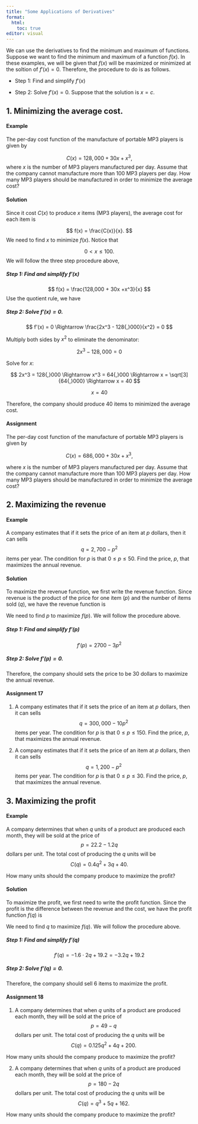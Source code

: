 ```yaml
---
title: "Some Applications of Derivatives"
format: 
  html:
    toc: true
editor: visual
---
```


We can use the derivatives to find the minimum and maximum of functions.  Suppose we want to find the minimum and maximum of a function $f(x)$. In these examples, we will be given that $f(x)$ will be maximized or minimized at the soltion of $f'(x) = 0$.  Therefore, the procedure to do is as follows. 

- Step 1: Find and simplify $f'(x)$

- Step 2: Solve $f'(x) = 0$. Suppose that the solution is $x=c$. 

## 1. Minimizing the average cost. 

#### Example

The per-day cost function of the manufacture of portable MP3 players is given by

$$
C(x) = 128,000 +30x + x^3,
$$
where $x$ is the number of MP3 players manufactured per day. Assume that the company cannot manufacture more than 100 MP3 players per day.  How many MP3 players should be manufactured in order to minimize the average cost? 

#### Solution

Since it cost $C(x)$ to produce $x$ items (MP3 players), the average cost for each item is

$$
f(x) = \frac{C(x)}{x}.
$$
We need to find $x$ to minimize $f(x)$. Notice that 

$$
0 < x \leq 100.
$$
We will follow the three step procedure above, 

##### Step 1: Find and simplify $f'(x)$

$$
f(x) = \frac{128,000 + 30x +x^3}{x}
$$
Use the quotient rule, we have

\begin{equation} \label{eq1}
\begin{split}
f'(x) & = \frac{(128,000 + 30x +x^3)'\cdot x - (x)'\cdot(128,000 + 30x +x^3) }{x^2} \\
\\[-1em]
\\[-1em]
 & = \frac{(30 + 3x^2) \cdot (x) - (1) \cdot (128{,}000 + 30x + x^3)}{x^2} \\
 \\[-1em]
\\[-1em]
& = \frac{30x + 3x^3 - 128{,}000 - 30x - x^3}{x^2} \\
\\[-1em]
\\[-1em]
& = \frac{2x^3 - 128{,}000}{x^2}
\end{split}
\end{equation}

##### Step 2: Solve $f'(x) = 0$. 

$$
f'(x) = 0
\Rightarrow \frac{2x^3 - 128{,}000}{x^2} = 0
$$

Multiply both sides by  $x^2$ to eliminate the denominator:

$$
2x^3 - 128{,}000 = 0
$$

Solve for $x$:

$$
2x^3 = 128{,}000 
\Rightarrow x^3 = 64{,}000 
\Rightarrow x = \sqrt[3]{64{,}000}
\Rightarrow x = 40
$$

\textbf{Therefore, the solution is:}
$$
x = 40
$$

Therefore, the company should produce 40 items to minimized the average cost. 

#### Assignment

The per-day cost function of the manufacture of portable MP3 players is given by

$$
C(x) = 686,000 +30x + x^3,
$$

where $x$ is the number of MP3 players manufactured per day. Assume that the company cannot manufacture more than 100 MP3 players per day.  How many MP3 players should be manufactured in order to minimize the average cost? 

## 2. Maximizing the revenue

#### Example

A company estimates that if it sets the price of an item at $p$ dollars, then it can sells $$q = 2,700 - p^2$$ items per year.  The condition for $p$ is that $0 \leq p \leq 50$. Find the price, $p$, that maximizes the annual revenue. 

#### Solution

To maximize the revenue function, we first write the revenue function. Since revenue is the product of the price for one item ($p$) and the number of items sold ($q$), we have the revenue function is

\begin{equation}
\begin{split}
f(p) & = p \cdot q \\
\\[-1em]
 & = p \cdot (2700 - p^2) \\
 \\[-1em]
 & = 2700p - p^3
\end{split}
\end{equation}

We need to find $p$ to maximize $f(p)$. We will follow the procedure above. 

##### Step 1: Find and simplify $f'(p)$

$$
f'(p) = 2700-3p^2
$$

##### Step 2: Solve $f'(p) = 0$. 

\begin{align*}
& 2700-3p^2 = 0 \\
\\[-1em]
 \implies  & 3p^2 = 2700 \\
 \\[-1em]
 \implies & p^2 = \frac{2700}{3} = 900 \\
 \\[-1em]
 \implies & p = 30 
\end{align*}

Therefore, the company should sets the price to be 30 dollars to maximize the annual revenue. 

#### Assignment 17

1. A company estimates that if it sets the price of an item at $p$ dollars, then it can sells $$q = 300,000 - 10p^2$$ items per year.  The condition for $p$ is that $0 \leq p \leq 150$. Find the price, $p$, that maximizes the annual revenue. 

2. A company estimates that if it sets the price of an item at $p$ dollars, then it can sells $$q = 1,200 - p^2$$ items per year.  The condition for $p$ is that $0 \leq p \leq 30$. Find the price, $p$, that maximizes the annual revenue. 


## 3. Maximizing the profit

#### Example

A company determines that when $q$ units of a product are produced each month, they will be sold at the price of $$p = 22.2-1.2q$$ dollars per unit. The total cost of producing the $q$ units will be $$C(q) = 0.4q^2 +3q +40.$$

How many units should the company produce to maximize the profit?

#### Solution

To maximize the profit, we first need to write the profit function. Since the profit is the difference between the revenue and the cost, we have the profit function $f(q)$ is

\begin{equation}
\begin{split}
f(q) & = \text{Revenue} - \text{Cost} \\
\\[-1em]
 & = q \cdot p(q) - C(q) \\
 \\[-1em]
 & = q \cdot (22.2-1.2q) - (0.4q^2+3q+40) \\
 \\[-1em]
 & = 22.2q - 1.2q^2 - 0.4q^2 -3q -40 \\
 \\[-1em]
 & = -1.6q^2 + 19.2q -40
\end{split}
\end{equation}

We need to find $q$ to maximize $f(q)$. We will follow the procedure above. 

##### Step 1: Find and simplify $f'(q)$

$$
f'(q) = -1.6\cdot 2q + 19.2 = -3.2q+19.2
$$

##### Step 2: Solve $f'(q) = 0$. 

\begin{align*}
& -3.2q+19.2 = 0 \\
\\[-1em]
 \implies & q = \frac{19.2}{3.2} \\
 \\[-1em]
 \implies & q = 6
\end{align*}

Therefore, the company should sell 6 items to maximize the profit. 

#### Assignment 18

1. A company determines that when $q$ units of a product are produced each month, they will be sold at the price of 
$$p = 49 - q$$ 
dollars per unit. The total cost of producing the $q$ units will be 
$$C(q) = 0.125q^2 +4q +200.$$

How many units should the company produce to maximize the profit?

2. A company determines that when $q$ units of a product are produced each month, they will be sold at the price of 
$$p = 180 - 2q$$ 
dollars per unit. The total cost of producing the $q$ units will be 
$$C(q) = q^3 +5q +162.$$

How many units should the company produce to maximize the profit?








